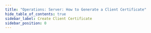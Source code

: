 ```yaml
---
title: "Operations: Server: How to Generate a Client Certificate"
hide_table_of_contents: true
sidebar_label: Create Client Certificate
sidebar_position: 0
---
```





<LanguageSwitcher supportedLanguages={supportedLanguages} />

<LanguageContent language="csharp">
   <CreateClientCertificateCsharp />
</LanguageContent>

<LanguageContent language="java">
   <CreateClientCertificateJava />
</LanguageContent>


<!---
- [How to delete certificate?](../../../../client-api/operations/server-wide/certificates/delete-certificate)
- [How to put client certificate?](../../../../client-api/operations/server-wide/certificates/put-client-certificate)

-->